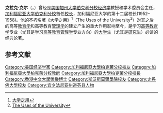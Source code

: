 {{noteTA
|T=zh-cn:克拉克·克尔; zh-tw:克拉克·克爾; zh-hk:柯克樂;
|1=zh-cn:克拉克·克尔; zh-tw:克拉克·克爾; zh-hk:柯克樂;
}}
<!--{{Infobox University Chancellor
|name        =克拉克·克尔（Clark Kerr）
|image       =Clark Kerr.jpg
|order       =
|university  =首任校长<br>[[加州大学伯克利分校|加州大学伯克利分校]]<br>第12任校长<br>[[加州大学|加州大学]]
|term_start  =1958
|term_end    =1967
|birth_date  ={{birth date|1911|05|17}}
|birth_place =[[美国|美国]][[宾夕法尼亚州|宾夕法尼亚州]]斯托尼河
|death_date  ={{death date and age|2003|12|01|1911|05|17}}
|death_place =[[美国|美国]][[加州|加州]]埃爾西利圖
|alma_mater  =斯沃斯莫尔学院（Swarthmore College）<br>[[斯坦福大学|斯坦福大学]]<br>[[加州大学伯克利|加州大学伯克利]]
|workplaces  =[[华盛顿大学|华盛顿大学]]<br>[[加州大学伯克利分校|加州大学伯克利分校]]<br>[[加州大学|加州大学]]
|profession  =经济学家、教育家、管理者
|spouse      =凯瑟琳·克尔（Catherine Kerr）
}}-->
'''克拉克·克尔'''（{{lang-en|Clark Kerr}}，{{bd|1911年|5月17日|2003年|12月1日}}）曾经是[[美国|美国]][[加州大学伯克利分校|加州大学伯克利分校]][[经济学|经济学]]教授和学术委员会主任，[[加利福尼亚大学伯克利分校|加利福尼亚大学伯克利分校]]首任[[校长|校长]]，加利福尼亚大学的第十二届校长(1952–1958)。他的不朽名著《大学之用》<ref>[http://www.amazon.cn/大学之用-克拉克·克尔/dp/B001KBYRE 大学之用]</ref>（The Uses of the University<ref>[http://www.amazon.com/Uses-University-Lectures-Essentials-Government/dp/0674005325/ref=ntt_at_ep_dpi_1 The Uses of the University]</ref>）对其之后的高等[[教育学|教育学]]和高等教育[[管理学|管理学]]的建立产生的重大作用影响至今，是学习[[高等教育学|高等教育学]]专业（尤其是学习[[高等教育管理学|高等教育管理学]]专业方向）的[[大学生|大学生]]（尤其是[[研究生|研究生]]）必读的经典论著。

==参考文献==
{{Reflist|2}}

{{Authority control}}

{{DEFAULTSORT: Kerr, Clark}}
[[Category:美国经济学家|Category:美国经济学家]]
[[Category:加利福尼亞大學柏克萊分校校友|Category:加利福尼亞大學柏克萊分校校友]]
[[Category:加利福尼亞大學柏克萊分校教師|Category:加利福尼亞大學柏克萊分校教師]]
[[Category:加利福尼亞大學柏克萊分校校長|Category:加利福尼亞大學柏克萊分校校長]]
[[Category:香港中文大學榮譽博士|Category:香港中文大學榮譽博士]]
[[Category:斯沃斯莫爾學院校友|Category:斯沃斯莫爾學院校友]]
[[Category:史丹佛大學校友|Category:史丹佛大學校友]]
[[Category:宾夕法尼亚州道芬县人物|Category:宾夕法尼亚州道芬县人物]]